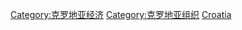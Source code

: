 {{Commonscat|Companies of Croatia}}

[[Category:克罗地亚经济|Category:克罗地亚经济]]
[[Category:克罗地亚组织|Category:克罗地亚组织]]
[[Category:欧洲各国公司|Croatia]]